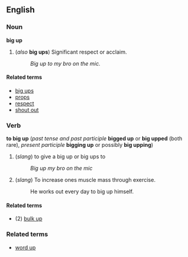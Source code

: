 ==English==
===Noun===
'''big up'''

# (''also'' '''big ups''') Significant respect or acclaim.
#: ''Big up to my bro on the mic.''

====Related terms====

*[[big ups]]
*[[props]]
*[[respect]]
*[[shout out]]

===Verb===
'''to big up''' (''past tense and past participle'' '''bigged up''' or '''big upped''' (both rare), ''present participle'' '''bigging up''' or possibly '''big upping''')
#(''slang'') to give a big up or big ups to
#:''Big up my bro on the mic''
# (''slang'') To increase ones muscle mass through exercise.
#: He works out every day to big up himself.

====Related terms====

* (2) [[bulk up]]

===Related terms===
*[[word up]]